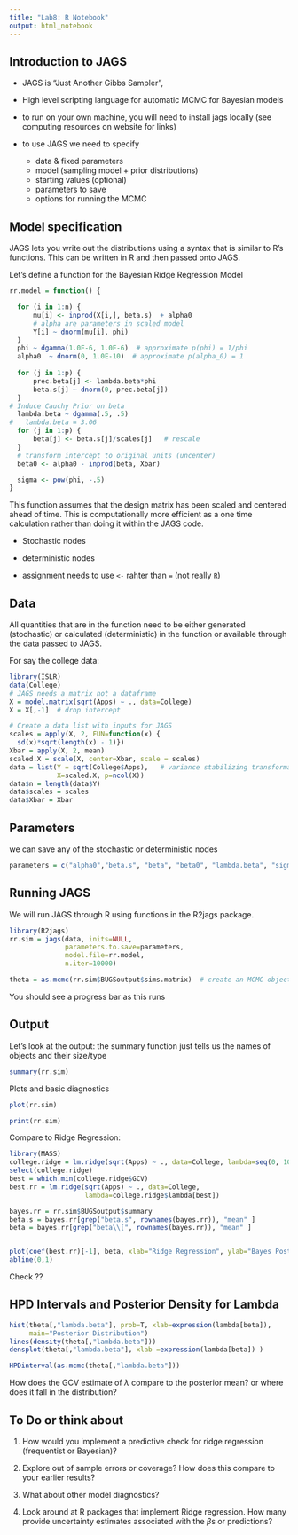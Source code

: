 ```yaml
---
title: "Lab8: R Notebook"
output: html_notebook
---
```


## Introduction to JAGS

- JAGS is "Just Another Gibbs Sampler",

- High level scripting language for automatic MCMC for Bayesian models

- to run on your own machine, you will need to install jags locally (see computing resources on website for links)

- to use JAGS we need to specify 
    + data & fixed parameters
    + model (sampling model + prior distributions)
    + starting values (optional)
    + parameters to save
    + options for running the MCMC
  
##  Model specification

JAGS lets you write out the distributions using a syntax that is similar to R's functions.   This can be written in R and then passed onto JAGS.

Let's define a function for the Bayesian Ridge Regression Model

```r
rr.model = function() {

  for (i in 1:n) {
      mu[i] <- inprod(X[i,], beta.s)  + alpha0
      # alpha are parameters in scaled model
      Y[i] ~ dnorm(mu[i], phi)
  }
  phi ~ dgamma(1.0E-6, 1.0E-6)  # approximate p(phi) = 1/phi
  alpha0  ~ dnorm(0, 1.0E-10)  # approximate p(alpha_0) = 1
  
  for (j in 1:p) {
      prec.beta[j] <- lambda.beta*phi
      beta.s[j] ~ dnorm(0, prec.beta[j])
  }
# Induce Cauchy Prior on beta
  lambda.beta ~ dgamma(.5, .5)
#   lambda.beta = 3.06
  for (j in 1:p) {
      beta[j] <- beta.s[j]/scales[j]   # rescale
  }
  # transform intercept to original units (uncenter)
  beta0 <- alpha0 - inprod(beta, Xbar)

  sigma <- pow(phi, -.5)
}
```


This function assumes that the design matrix has been scaled and centered ahead of time.  This is computationally more efficient as a one time calculation rather than doing it within the JAGS code.

- Stochastic nodes

- deterministic nodes

- assignment needs to use `<-` rahter than `=`  (not really `R`)

## Data


All quantities that are in the function need to be either generated (stochastic) or calculated (deterministic) in the function or available through the data passed to JAGS.

For say the college data:

```r
library(ISLR)
data(College)
# JAGS needs a matrix not a dataframe
X = model.matrix(sqrt(Apps) ~ ., data=College)
X = X[,-1]  # drop intercept

# Create a data list with inputs for JAGS
scales = apply(X, 2, FUN=function(x) {
  sd(x)*sqrt(length(x) - 1)})
Xbar = apply(X, 2, mean)
scaled.X = scale(X, center=Xbar, scale = scales)
data = list(Y = sqrt(College$Apps),   # variance stabilizing transformation
            X=scaled.X, p=ncol(X))
data$n = length(data$Y)
data$scales = scales
data$Xbar = Xbar

```


## Parameters

we can save any of the stochastic or deterministic nodes

```r
parameters = c("alpha0","beta.s", "beta", "beta0", "lambda.beta", "sigma")
```

## Running JAGS

We will run JAGS through R using functions in the R2jags package.

```r
library(R2jags)
rr.sim = jags(data, inits=NULL, 
              parameters.to.save=parameters,
              model.file=rr.model,  
              n.iter=10000)

theta = as.mcmc(rr.sim$BUGSoutput$sims.matrix)  # create an MCMC object 

```

You should see a progress bar as this runs

## Output

Let's look at the output:  the summary function just tells us the names of objects and their size/type

```r
summary(rr.sim) 
```


Plots and basic diagnostics

```r
plot(rr.sim)
```


```r
print(rr.sim)
```


Compare to Ridge Regression:

```r
library(MASS)
college.ridge = lm.ridge(sqrt(Apps) ~ ., data=College, lambda=seq(0, 10, length=50))
select(college.ridge)
best = which.min(college.ridge$GCV)
best.rr = lm.ridge(sqrt(Apps) ~ ., data=College, 
                   lambda=college.ridge$lambda[best])

bayes.rr = rr.sim$BUGSoutput$summary
beta.s = bayes.rr[grep("beta.s", rownames(bayes.rr)), "mean" ]
beta = bayes.rr[grep("beta\\[", rownames(bayes.rr)), "mean" ]


plot(coef(best.rr)[-1], beta, xlab="Ridge Regression", ylab="Bayes Posterior Mean (scaled)")
abline(0,1)
```


Check ??

## HPD Intervals and Posterior Density for Lambda

```r
hist(theta[,"lambda.beta"], prob=T, xlab=expression(lambda[beta]),
     main="Posterior Distribution")
lines(density(theta[,"lambda.beta"]))
densplot(theta[,"lambda.beta"], xlab =expression(lambda[beta]) )
```


```r
HPDinterval(as.mcmc(theta[,"lambda.beta"]))
```


How does the GCV estimate of  $\lambda$ compare to the posterior mean? or where does it fall in the distribution?

## To Do  or think about


1.  How would you implement a predictive check for  ridge regression 
    (frequentist or Bayesian)?

2.  Explore out of sample errors or coverage?  How does this compare to your earlier results?

3.  What about other model diagnostics?

4.  Look around at R packages that implement Ridge regression.  How many provide uncertainty estimates associated with the $\beta$s or predictions?
